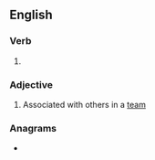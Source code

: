 ==English==

===Verb===
{{head|en|verb form}}

# {{en-past of|team}}

===Adjective===
{{en-adj|-}}

# Associated with others in a [[team]]

===Anagrams===
* {{anagrams|en|a=adeemt|demate|meated}}